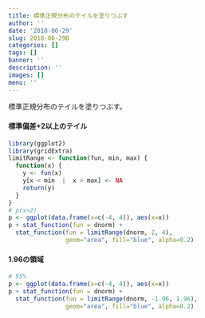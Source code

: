 ```yaml
---
title: 標準正規分布のテイルを塗りつぶす
author: ''
date: '2018-06-29'
slug: 2018-06-29B
categories: []
tags: []
banner: ''
description: ''
images: []
menu: ''
---
```


標準正規分布のテイルを塗りつぶす。

<!--more-->
#### 標準偏差+2以上のテイル
```r
library(ggplot2)
library(gridExtra)
limitRange <- function(fun, min, max) {
  function(x) {
    y <- fun(x)
    y[x < min  |  x > max] <- NA
    return(y)
  }
}
# p(x>2)
p <- ggplot(data.frame(x=c(-4, 4)), aes(x=x))
p + stat_function(fun = dnorm) +
  stat_function(fun = limitRange(dnorm, 2, 4),
                geom="area", fill="blue", alpha=0.2)
```

#### 1.96の領域

```r
# 95%
p <- ggplot(data.frame(x=c(-4, 4)), aes(x=x))
p + stat_function(fun = dnorm) +
  stat_function(fun = limitRange(dnorm, -1.96, 1.96),
                geom="area", fill="blue", alpha=0.2)
```